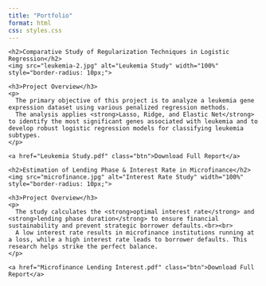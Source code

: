 ```yaml
---
title: "Portfolio"
format: html
css: styles.css
---
```


:::{=html}
<!-- Portfolio Container for Side-by-Side Layout -->
<div class="portfolio-container">

  <!-- Leukemia Gene Expression Classification -->
  <div class="project-card">
    <h2>Comparative Study of Regularization Techniques in Logistic Regression</h2>
    <img src="leukemia-2.jpg" alt="Leukemia Study" width="100%" style="border-radius: 10px;">

    <h3>Project Overview</h3>
    <p>
      The primary objective of this project is to analyze a leukemia gene expression dataset using various penalized regression methods. 
      The analysis applies <strong>Lasso, Ridge, and Elastic Net</strong> to identify the most significant genes associated with leukemia and to develop robust logistic regression models for classifying leukemia subtypes.
    </p>

    <a href="Leukemia Study.pdf" class="btn">Download Full Report</a>
  </div>

  <!-- Microfinance Interest Rate Study -->
  <div class="project-card">
    <h2>Estimation of Lending Phase & Interest Rate in Microfinance</h2>
    <img src="microfinance.jpg" alt="Interest Rate Study" width="100%" style="border-radius: 10px;">

    <h3>Project Overview</h3>
    <p>
      The study calculates the <strong>optimal interest rate</strong> and <strong>lending phase duration</strong> to ensure financial sustainability and prevent strategic borrower defaults.<br><br>
      A low interest rate results in microfinance institutions running at a loss, while a high interest rate leads to borrower defaults. This research helps strike the perfect balance.
    </p>

    <a href="Microfinance Lending Interest.pdf" class="btn">Download Full Report</a>
  </div>

</div>
:::
